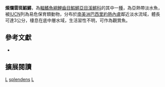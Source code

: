 {{Speciesbox 
| taxon = Leptolebias splendens
| status = VU
| status_system = IUCN3.1
| authority =  [[Myers|Myers]], 1942
| synonyms = *''Cynolebias splendens, Myers, 1942 ''
*''Cynopoecilus splendens, Myers, 1942 ''
*''Gynopoecilus sandrii, Faria & Muller, 1937 ''
*''Cynopoecilus sandrii, Faria & Muller, 1937 ''
}}
'''燦爛雲斑鰕鱂'''，為[[輻鰭魚綱|輻鰭魚綱]][[鯉齒目|鯉齒目]][[鰕鱂亞目|鰕鱂亞目]][[溪鱂科|溪鱂科]]的其中一[[種|種]]，為亞熱帶淡水魚，被[[IUCN|IUCN]]列為易危保育類動物，分布於[[南美洲|南美洲]][[巴西|巴西]][[里約熱內盧|里約熱內盧]]鄰近淡水流域，體長可達3公分，棲息在底中層水域，生活習性不明，可作為觀賞魚。
== 參考文獻 ==
*{{FishBase_species|genus=Leptolebias|species=splendens|year=2014|month=9}}

== 擴展閱讀 ==
{{refbegin}}
{{wikispecies-inline|Leptolebias splendens|燦爛雲斑鰕鱂}}
{{refend}}
{{Taxonbar|from=Q308075}}

[[Category:觀賞魚|L]]
[[Category:雲斑鰕鱂屬|splendens]]
[[Category:1942年描述的魚類|L]]